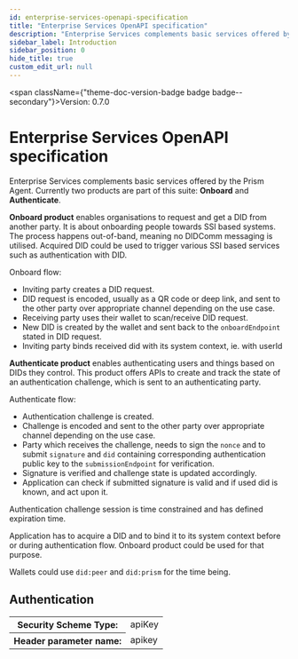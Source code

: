 ```yaml
---
id: enterprise-services-openapi-specification
title: "Enterprise Services OpenAPI specification"
description: "Enterprise Services complements basic services offered by the Prism Agent."
sidebar_label: Introduction
sidebar_position: 0
hide_title: true
custom_edit_url: null
---
```



<span className={"theme-doc-version-badge badge badge--secondary"}>Version: 0.7.0</span>

# Enterprise Services OpenAPI specification



Enterprise Services complements basic services offered by the Prism Agent. 
Currently two products are part of this suite: __Onboard__ and 
__Authenticate__.

__Onboard product__ enables organisations to request and get a DID from 
another party. It is about onboarding people towards SSI based systems. The 
process happens out-of-band, meaning no DIDComm messaging is utilised. 
Acquired DID could be used to trigger various SSI based services such as 
authentication with DID.

Onboard flow:

* Inviting party creates a DID request.
* DID request is encoded, usually as a QR code or deep link, and sent to the
other party over appropriate channel depending on the use case. 
* Receiving party uses their wallet to scan/receive DID request.
* New DID is created by the wallet and sent back to the `onboardEndpoint` 
stated in DID request.
* Inviting party binds received did with its system context, ie. with userId

__Authenticate product__ enables authenticating users and things based on 
DIDs they control. This product offers APIs to create and track the state of 
an authentication challenge, which is sent to an authenticating party.

Authenticate flow:
* Authentication challenge is created.
* Challenge is encoded and sent to the other party over appropriate channel 
depending on the use case. 
* Party which receives the challenge, needs to sign the `nonce` and to submit 
`signature` and `did` containing corresponding authentication public key to 
the `submissionEndpoint` for verification.
* Signature is verified and challenge state is updated accordingly.
* Application can check if submitted signature is valid and if used did is 
known, and act upon it. 

Authentication challenge session is time constrained and has defined 
expiration time.

Application has to acquire a DID and to bind it to its system context before 
or during authentication flow. Onboard product could be used for that purpose.

Wallets could use `did:peer` and `did:prism` for the time being.


<div style={{"marginBottom":"2rem"}}><h2 id={"authentication"} style={{"marginBottom":"1rem"}}>Authentication</h2><Tabs><TabItem label={"API Key"} value={"ApiKey"}><div><table><tbody><tr><th>Security Scheme Type:</th><td>apiKey</td></tr><tr><th>Header parameter name:</th><td>apikey</td></tr></tbody></table></div></TabItem></Tabs></div>
      